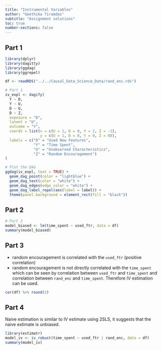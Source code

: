 ```yaml
---
title: "Instrumental Variables"
author: "Geethika Tiramdas"
subtitle: "Assignment solutions"
toc: true
number-sections: false
---
```


## Part 1

```r
library(dplyr)
library(dagitty)
library(ggdag)
library(ggrepel)

df <- readRDS("../../Causal_Data_Science_Data/rand_enc.rds")

# Part 1
iv_expl <- dagify(
  Y ~ D,
  Y ~ U,
  D ~ U,
  D ~ Z,
  exposure = "D",
  latent = "U",
  outcome = "Y",
  coords = list(x = c(U = 1, D = 0, Y = 2, Z = -1),
                y = c(U = 1, D = 0, Y = 0, Z = 0)),
  labels = c("D" = "Used New Features",
             "Y" = "Time Spent",
             "U" = "Unobserved Characteristics",
             "Z" = "Random Encouragement")
)

# Plot the DAG
ggdag(iv_expl, text = TRUE) +
  geom_dag_point(color = "lightblue") +
  geom_dag_text(color = "white") +
  geom_dag_edges(edge_color = "white") +
  geom_dag_label_repel(aes(label = label)) +
  theme(panel.background = element_rect(fill = "black"))
```

## Part 2

```r
# Part 2
model_biased <- lm(time_spent ~ used_ftr, data = df)
summary(model_biased)
```

## Part 3

* random encouragement is correlated with the `used_ftr` (positive correlation)
* random encouragement is not directly correlated with the `time_spent` which can be seen by correlation between `used_ftr` and `time_spent` and correlation between `rand_enc` and `time_spent`. Therefore IV estimation can be used.

```r
cor(df) %>% round(2)
```

## Part 4

Naive estimation is similar to IV estimate using 2SLS, it suggests that the naive estimate is unbiased.

```r
library(estimatr)
model_iv <- iv_robust(time_spent ~ used_ftr | rand_enc, data = df)
summary(model_iv)
```

